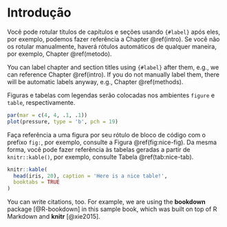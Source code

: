 # Introdução {#intro}

Você pode rotular títulos de capítulos e seções usando `{#label}` após eles, por exemplo, podemos fazer referência a Chapter \@ref(intro). Se você não os rotular manualmente, haverá rótulos automáticos de qualquer maneira, por exemplo, Chapter \@ref(metodo).

You can label chapter and section titles using `{#label}` after them, e.g., we can reference Chapter \@ref(intro). If you do not manually label them, there will be automatic labels anyway, e.g., Chapter \@ref(methods).

Figuras e tabelas com legendas serão colocadas nos ambientes `figure` e `table`, respectivamente.


```r
par(mar = c(4, 4, .1, .1))
plot(pressure, type = 'b', pch = 19)
```

Faça referência a uma figura por seu rótulo de bloco de código com o prefixo `fig:`, por exemplo, consulte a Figura \@ref(fig:nice-fig). Da mesma forma, você pode fazer referência às tabelas geradas a partir de `knitr::kable()`, por exemplo, consulte Tabela \@ref(tab:nice-tab).

```r
knitr::kable(
  head(iris, 20), caption = 'Here is a nice table!',
  booktabs = TRUE
)
```

You can write citations, too. For example, we are using the **bookdown** package [@R-bookdown] in this sample book, which was built on top of R Markdown and **knitr** [@xie2015].

